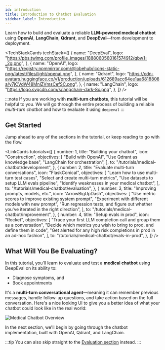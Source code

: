 ```yaml
---
id: introduction
title: Introduction to Chatbot Evaluation
sidebar_label: Introduction
---
```



Learn how to build and evaluate a reliable **LLM-powered medical chatbot** using **OpenAI**, **LangChain**, **Qdrant**, and **DeepEval**—from development to deployment.

<TechStackCards
  techStack={[
    {
      name: "DeepEval",
      logo: "https://pbs.twimg.com/profile_images/1888060560161574912/qbw1-_2g.png",
    },
    {
      name: "OpenAI",
      logo: "https://registry.npmmirror.com/@lobehub/icons-static-png/latest/files/light/openai.png",
    },
    {
      name: "Qdrant",
      logo: "https://cdn-avatars.huggingface.co/v1/production/uploads/612689acc64ee1aa6818808a/y7jCVdW48MnIZVmsCefSC.png",
    },
    {
      name: "LangChain",
      logo: "https://logo.svgcdn.com/s/langchain-dark-8x.png",
    },
  ]}
/>

:::note
If you are working with **multi-turn chatbots**, this tutorial will be helpful to you. We will go through the entire process of building a reliable _multi-turn chatbot_ and how to evaluate it using `deepeval`
:::

## Get Started

Jump ahead to any of the sections in the tutorial, or keep reading to go with the flow.

<LinkCards
  tutorials={[
    {
      number: 1,
      title: "Building your chatbot",
      icon: "Construction",
      objectives: [
        "Build with OpenAI",
        "Use Qdrant as knowledge base",
        "LangChain for orchestration",
      ],
      to: "/tutorials/medical-chatbot/development",
    },
    {
      number: 2,
      title: "Evaluate multi-turn conversations",
      icon: "FlaskConical",
      objectives: [
        "Learn how to use multi-turn test cases",
        "Select and create multi-turn metrics",
        "Use datasets to setup LLM evals pipeline",
        "Identify weaknesses in your medical chatbot",
      ],
      to: "/tutorials/medical-chatbot/evaluation",
    },
    {
      number: 3,
      title: "Improving prompts, models, etc.",
      icon: "ArrowBigUpDash",
      objectives: [
        "Use metric scores to improve existing system prompt",
        "Experiment with different models with new prompt",
        "Run regression tests, and figure out whether you've iterated in the right direction",
      ],
      to: "/tutorials/medical-chatbot/improvement",
    },
    {
      number: 4,
      title: "Setup evals in prod",
      icon: "Rocket",
      objectives: [
        "Trace your first LLM completion call and group them as a conversation",
        "Decide which metrics you wish to bring to prod, and define them in code",
        "Get alerted for any high risk completions in prod in an ad-hoc fashion",
      ],
      to: "/tutorials/medical-chatbot/evals-in-prod",
    },
  ]}
/>

## What Will You Be Evaluating?

In this tutorial, you'll learn to evaluate and test a **medical chatbot** using DeepEval on its ability to:

- Diagnose symptoms, and
- Book appointments

It's a **multi-turn conversational agent**—meaning it can remember previous messages, handle follow-up questions, and take action based on the full conversation. Here's a nice looking UI to give you a better idea of what your chatbot could look like in the real world:

![Medical Chatbot Overview](https://deepeval-docs.s3.us-east-1.amazonaws.com/tutorials:medical-chatbot:chatbot-overview.png)

In the next section, we'll begin by going through the chatbot implementation, built with OpenAI, Qdrant, and LangChain.

:::tip
You can also skip straight to the [Evaluation section](/tutorials/medical-chatbot/tutorial-medical-chatbot-evaluation) instead.
:::
